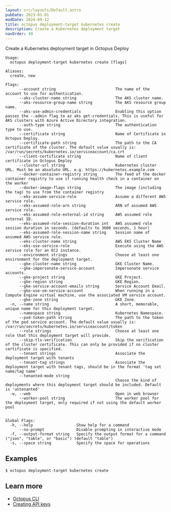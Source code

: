 ```yaml
---
layout: src/layouts/Default.astro
pubDate: 2023-01-01
modDate: 2024-09-12
title: octopus deployment-target kubernetes create
description: Create a Kubernetes deployment target
navOrder: 49
---
```


Create a Kubernetes deployment target in Octopus Deploy

```
Usage:
  octopus deployment-target kubernetes create [flags]

Aliases:
  create, new

Flags:
      --account string                          The name of the account to use for authentication.
      --aks-cluster-name string                 The AKS cluster name.
      --aks-resource-group-name string          The AKS resource group name.
      --aks-use-admin-credentials               Enabling this option passes the --admin flag to az aks get-credentials. This is useful for AKS clusters with Azure Active Directory integration.
      --auth-type string                        The authentication type to use.
      --certificate string                      Name of Certificate in Octopus Deploy.
      --certificate-path string                 The path to the CA certificate of the cluster. The default value usually is: /var/run/secrets/kubernetes.io/serviceaccount/ca.crt
      --client-certificate string               Name of client certificate in Octopus Deploy
      --cluster-url string                      Kubernetes cluster URL. Must be an absolute URL. e.g. https://kubernetes.example.com
      --docker-container-registry string        The feed of the docker container registry to use if running health check in a container on the worker
      --docker-image-flags string               The image (including the tag) to use from the container registry
      --eks-assume-service-role                 Assume a different AWS service role.
      --eks-assumed-role-arn string             ARN of assumed AWS service role.
      --eks-assumed-role-external-id string     AWS assumed role external ID.
      --eks-assumed-role-session-duration int   AWS assumed role session duration in seconds. (defaults to 3600 seconds, 1 hour)
      --eks-assumed-role-session-name string    Session name of assumed AWS service role.
      --eks-cluster-name string                 AWS EKS Cluster Name
      --eks-use-service-role                    Execute using the AWS service role for an EC2 instance.
      --environment strings                     Choose at least one environment for the deployment target.
      --gke-cluster-name string                 GKE Cluster Name.
      --gke-impersonate-service-account         Impersonate service accounts.
      --gke-project string                      GKE Project.
      --gke-region string                       GKE Region.
      --gke-service-account-emails string       Service Account Email.
      --gke-use-vm-service-account              When running in a Compute Engine virtual machine, use the associated VM service account.
      --gke-zone string                         GKE Zone.
  -n, --name string                             A short, memorable, unique name for this deployment target.
      --namespace string                        Kubernetes Namespace.
      --pod-token-path string                   The path to the token of the pod service account. The default value usually is: /var/run/secrets/kubernetes.io/serviceaccount/token
      --role strings                            Choose at least one role that this deployment target will provide.
      --skip-tls-verification                   Skip the verification of the cluster certificate. This can only be provided if no cluster certificate is specified.
      --tenant strings                          Associate the deployment target with tenants
      --tenant-tag strings                      Associate the deployment target with tenant tags, should be in the format 'tag set name/tag name'
      --tenanted-mode string                    
                                                Choose the kind of deployments where this deployment target should be included. Default is 'untenanted'
  -w, --web                                     Open in web browser
      --worker-pool string                      The worker pool for the deployment target, only required if not using the default worker pool


Global Flags:
  -h, --help                   Show help for a command
      --no-prompt              Disable prompting in interactive mode
  -f, --output-format string   Specify the output format for a command ("json", "table", or "basic") (default "table")
  -s, --space string           Specify the space for operations

```

## Examples

<SamplesInstance />

```
$ octopus deployment-target kubernetes create

```

## Learn more

- [Octopus CLI](/docs/octopus-rest-api/cli)
- [Creating API keys](/docs/octopus-rest-api/how-to-create-an-api-key)